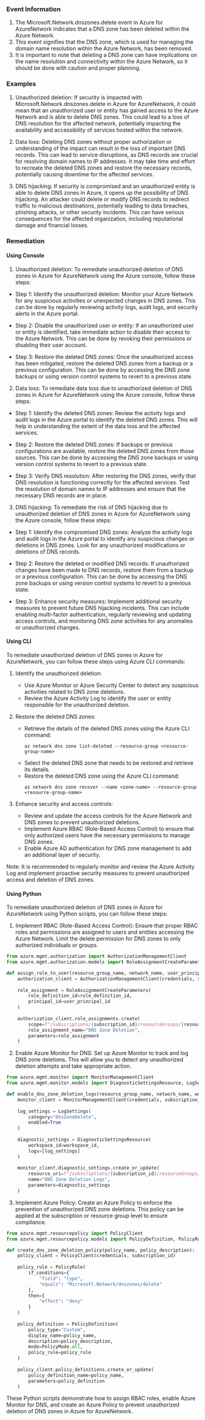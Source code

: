 
### Event Information

1. The Microsoft.Network.dnszones.delete event in Azure for AzureNetwork indicates that a DNS zone has been deleted within the Azure Network.
2. This event signifies that the DNS zone, which is used for managing the domain name resolution within the Azure Network, has been removed.
3. It is important to note that deleting a DNS zone can have implications on the name resolution and connectivity within the Azure Network, so it should be done with caution and proper planning.


### Examples

1. Unauthorized deletion: If security is impacted with Microsoft.Network.dnszones.delete in Azure for AzureNetwork, it could mean that an unauthorized user or entity has gained access to the Azure Network and is able to delete DNS zones. This could lead to a loss of DNS resolution for the affected network, potentially impacting the availability and accessibility of services hosted within the network.

2. Data loss: Deleting DNS zones without proper authorization or understanding of the impact can result in the loss of important DNS records. This can lead to service disruptions, as DNS records are crucial for resolving domain names to IP addresses. It may take time and effort to recreate the deleted DNS zones and restore the necessary records, potentially causing downtime for the affected services.

3. DNS hijacking: If security is compromised and an unauthorized entity is able to delete DNS zones in Azure, it opens up the possibility of DNS hijacking. An attacker could delete or modify DNS records to redirect traffic to malicious destinations, potentially leading to data breaches, phishing attacks, or other security incidents. This can have serious consequences for the affected organization, including reputational damage and financial losses.

### Remediation

#### Using Console

1. Unauthorized deletion: To remediate unauthorized deletion of DNS zones in Azure for AzureNetwork using the Azure console, follow these steps:

- Step 1: Identify the unauthorized deletion: Monitor your Azure Network for any suspicious activities or unexpected changes in DNS zones. This can be done by regularly reviewing activity logs, audit logs, and security alerts in the Azure portal.

- Step 2: Disable the unauthorized user or entity: If an unauthorized user or entity is identified, take immediate action to disable their access to the Azure Network. This can be done by revoking their permissions or disabling their user account.

- Step 3: Restore the deleted DNS zones: Once the unauthorized access has been mitigated, restore the deleted DNS zones from a backup or a previous configuration. This can be done by accessing the DNS zone backups or using version control systems to revert to a previous state.

2. Data loss: To remediate data loss due to unauthorized deletion of DNS zones in Azure for AzureNetwork using the Azure console, follow these steps:

- Step 1: Identify the deleted DNS zones: Review the activity logs and audit logs in the Azure portal to identify the deleted DNS zones. This will help in understanding the extent of the data loss and the affected services.

- Step 2: Restore the deleted DNS zones: If backups or previous configurations are available, restore the deleted DNS zones from those sources. This can be done by accessing the DNS zone backups or using version control systems to revert to a previous state.

- Step 3: Verify DNS resolution: After restoring the DNS zones, verify that DNS resolution is functioning correctly for the affected services. Test the resolution of domain names to IP addresses and ensure that the necessary DNS records are in place.

3. DNS hijacking: To remediate the risk of DNS hijacking due to unauthorized deletion of DNS zones in Azure for AzureNetwork using the Azure console, follow these steps:

- Step 1: Identify the compromised DNS zones: Analyze the activity logs and audit logs in the Azure portal to identify any suspicious changes or deletions in DNS zones. Look for any unauthorized modifications or deletions of DNS records.

- Step 2: Restore the deleted or modified DNS records: If unauthorized changes have been made to DNS records, restore them from a backup or a previous configuration. This can be done by accessing the DNS zone backups or using version control systems to revert to a previous state.

- Step 3: Enhance security measures: Implement additional security measures to prevent future DNS hijacking incidents. This can include enabling multi-factor authentication, regularly reviewing and updating access controls, and monitoring DNS zone activities for any anomalies or unauthorized changes.

#### Using CLI

To remediate unauthorized deletion of DNS zones in Azure for AzureNetwork, you can follow these steps using Azure CLI commands:

1. Identify the unauthorized deletion: 
   - Use Azure Monitor or Azure Security Center to detect any suspicious activities related to DNS zone deletions.
   - Review the Azure Activity Log to identify the user or entity responsible for the unauthorized deletion.

2. Restore the deleted DNS zones:
   - Retrieve the details of the deleted DNS zones using the Azure CLI command:
     ```
     az network dns zone list-deleted --resource-group <resource-group-name>
     ```
   - Select the deleted DNS zone that needs to be restored and retrieve its details.
   - Restore the deleted DNS zone using the Azure CLI command:
     ```
     az network dns zone recover --name <zone-name> --resource-group <resource-group-name>
     ```

3. Enhance security and access controls:
   - Review and update the access controls for the Azure Network and DNS zones to prevent unauthorized deletions.
   - Implement Azure RBAC (Role-Based Access Control) to ensure that only authorized users have the necessary permissions to manage DNS zones.
   - Enable Azure AD authentication for DNS zone management to add an additional layer of security.

Note: It is recommended to regularly monitor and review the Azure Activity Log and implement proactive security measures to prevent unauthorized access and deletion of DNS zones.

#### Using Python

To remediate unauthorized deletion of DNS zones in Azure for AzureNetwork using Python scripts, you can follow these steps:

1. Implement RBAC (Role-Based Access Control): Ensure that proper RBAC roles and permissions are assigned to users and entities accessing the Azure Network. Limit the delete permission for DNS zones to only authorized individuals or groups.

```python
from azure.mgmt.authorization import AuthorizationManagementClient
from azure.mgmt.authorization.models import RoleAssignmentCreateParameters

def assign_role_to_user(resource_group_name, network_name, user_principal_id, role_definition_id):
    authorization_client = AuthorizationManagementClient(credentials, subscription_id)
    
    role_assignment = RoleAssignmentCreateParameters(
        role_definition_id=role_definition_id,
        principal_id=user_principal_id
    )
    
    authorization_client.role_assignments.create(
        scope=f"/subscriptions/{subscription_id}/resourceGroups/{resource_group_name}/providers/Microsoft.Network/virtualNetworks/{network_name}",
        role_assignment_name="DNS Zone Deletion",
        parameters=role_assignment
    )
```

2. Enable Azure Monitor for DNS: Set up Azure Monitor to track and log DNS zone deletions. This will allow you to detect any unauthorized deletion attempts and take appropriate action.

```python
from azure.mgmt.monitor import MonitorManagementClient
from azure.mgmt.monitor.models import DiagnosticSettingsResource, LogSettings

def enable_dns_zone_deletion_logs(resource_group_name, network_name, workspace_id):
    monitor_client = MonitorManagementClient(credentials, subscription_id)
    
    log_settings = LogSettings(
        category="DnsZoneDelete",
        enabled=True
    )
    
    diagnostic_settings = DiagnosticSettingsResource(
        workspace_id=workspace_id,
        logs=[log_settings]
    )
    
    monitor_client.diagnostic_settings.create_or_update(
        resource_uri=f"/subscriptions/{subscription_id}/resourceGroups/{resource_group_name}/providers/Microsoft.Network/virtualNetworks/{network_name}",
        name="DNS Zone Deletion Logs",
        parameters=diagnostic_settings
    )
```

3. Implement Azure Policy: Create an Azure Policy to enforce the prevention of unauthorized DNS zone deletions. This policy can be applied at the subscription or resource group level to ensure compliance.

```python
from azure.mgmt.resourcepolicy import PolicyClient
from azure.mgmt.resourcepolicy.models import PolicyDefinition, PolicyRule, PolicyMode

def create_dns_zone_deletion_policy(policy_name, policy_description):
    policy_client = PolicyClient(credentials, subscription_id)
    
    policy_rule = PolicyRule(
        if_conditions={
            "field": "type",
            "equals": "Microsoft.Network/dnszones/delete"
        },
        then={
            "effect": "deny"
        }
    )
    
    policy_definition = PolicyDefinition(
        policy_type="Custom",
        display_name=policy_name,
        description=policy_description,
        mode=PolicyMode.all,
        policy_rule=policy_rule
    )
    
    policy_client.policy_definitions.create_or_update(
        policy_definition_name=policy_name,
        parameters=policy_definition
    )
```

These Python scripts demonstrate how to assign RBAC roles, enable Azure Monitor for DNS, and create an Azure Policy to prevent unauthorized deletion of DNS zones in Azure for AzureNetwork.

